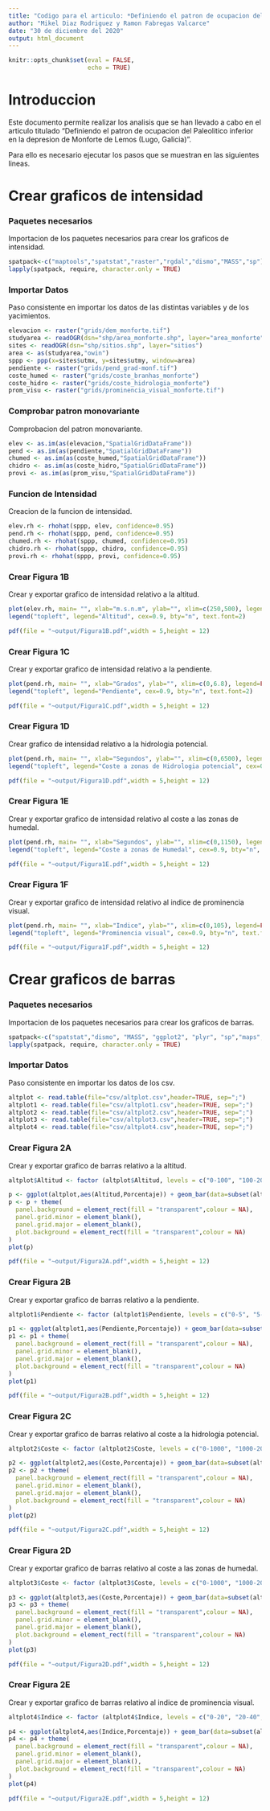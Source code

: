 ```yaml
---
title: "Codigo para el articulo: *Definiendo el patron de ocupacion del Paleolitico inferior en la depresion de Monforte de Lemos (Lugo, Galicia)*"
author: "Mikel Diaz Rodriguez y Ramon Fabregas Valcarce"
date: "30 de diciembre del 2020"
output: html_document
---
```


```r
knitr::opts_chunk$set(eval = FALSE,
                      echo = TRUE)
```

# Introduccion

Este documento permite realizar los analisis que se han llevado a cabo en el articulo titulado "Definiendo el patron de ocupacion del Paleolitico inferior en la depresion de Monforte de Lemos (Lugo, Galicia)".

Para ello es necesario ejecutar los pasos que se muestran en las siguientes lineas.

# Crear graficos de intensidad
### Paquetes necesarios

Importacion de los paquetes necesarios para crear los graficos de intensidad.

```r
spatpack<-c("maptools","spatstat","raster","rgdal","dismo","MASS","sp")
lapply(spatpack, require, character.only = TRUE)
```

### Importar Datos

Paso consistente en importar los datos de las distintas variables y de los yacimientos.

```r
elevacion <- raster("grids/dem_monforte.tif")
studyarea <- readOGR(dsn="shp/area_monforte.shp", layer="area_monforte")
sites <- readOGR(dsn="shp/sitios.shp", layer="sitios")
area <- as(studyarea,"owin")
sppp <- ppp(x=sites$utmx, y=sites$utmy, window=area)
pendiente <- raster("grids/pend_grad-monf.tif")
coste_humed <- raster("grids/coste_branhas_monforte")
coste_hidro <- raster("grids/coste_hidrologia_monforte")
prom_visu <- raster("grids/prominencia_visual_monforte.tif")
```

### Comprobar patron monovariante

Comprobacion del patron monovariante.

```r
elev <- as.im(as(elevacion,"SpatialGridDataFrame"))
pend <- as.im(as(pendiente,"SpatialGridDataFrame"))
chumed <- as.im(as(coste_humed,"SpatialGridDataFrame"))
chidro <- as.im(as(coste_hidro,"SpatialGridDataFrame"))
provi <- as.im(as(prom_visu,"SpatialGridDataFrame"))
```

### Funcion de Intensidad

Creacion de la funcion de intensidad.

```r
elev.rh <- rhohat(sppp, elev, confidence=0.95)
pend.rh <- rhohat(sppp, pend, confidence=0.95)
chumed.rh <- rhohat(sppp, chumed, confidence=0.95)
chidro.rh <- rhohat(sppp, chidro, confidence=0.95)
provi.rh <- rhohat(sppp, provi, confidence=0.95)
```

### Crear Figura 1B

Crear y exportar grafico de intensidad relativo a la altitud.

```r
plot(elev.rh, main= "", xlab="m.s.n.m", ylab="", xlim=c(250,500), legend=FALSE, cex.axis=0.9)
legend("topleft", legend="Altitud", cex=0.9, bty="n", text.font=2)

pdf(file = "~output/Figura1B.pdf",width = 5,height = 12)
```

### Crear Figura 1C

Crear y exportar grafico de intensidad relativo a la pendiente.

```r
plot(pend.rh, main= "", xlab="Grados", ylab="", xlim=c(0,6.8), legend=FALSE, cex.axis=0.9)
legend("topleft", legend="Pendiente", cex=0.9, bty="n", text.font=2)

pdf(file = "~output/Figura1C.pdf",width = 5,height = 12)
```

### Crear Figura 1D

Crear grafico de intensidad relativo a la hidrologia potencial.

```r
plot(pend.rh, main= "", xlab="Segundos", ylab="", xlim=c(0,6500), legend=FALSE, cex.axis=0.9)
legend("topleft", legend="Coste a zonas de Hidrologia potencial", cex=0.9, bty="n", text.font=2)

pdf(file = "~output/Figura1D.pdf",width = 5,height = 12)
```

### Crear Figura 1E

Crear y exportar grafico de intensidad relativo al coste a las zonas de humedal.

```r
plot(pend.rh, main= "", xlab="Segundos", ylab="", xlim=c(0,1150), legend=FALSE, cex.axis=0.9)
legend("topleft", legend="Coste a zonas de Humedal", cex=0.9, bty="n", text.font=2)

pdf(file = "~output/Figura1E.pdf",width = 5,height = 12)
```

### Crear Figura 1F

Crear y exportar grafico de intensidad relativo al indice de prominencia visual.

```r
plot(pend.rh, main= "", xlab="Indice", ylab="", xlim=c(0,105), legend=FALSE, cex.axis=0.9)
legend("topleft", legend="Prominencia visual", cex=0.9, bty="n", text.font=2)

pdf(file = "~output/Figura1F.pdf",width = 5,height = 12)
```

# Crear graficos de barras
### Paquetes necesarios

Importacion de los paquetes necesarios para crear los graficos de barras.

```r
spatpack<-c("spatstat","dismo", "MASS", "ggplot2", "plyr", "sp","maps","maptools","raster","geostatsp","rgdal")
lapply(spatpack, require, character.only = TRUE)
```

### Importar Datos

Paso consistente en importar los datos de los csv.

```r
altplot <- read.table(file="csv/altplot.csv",header=TRUE, sep=";")
altplot1 <- read.table(file="csv/altplot1.csv",header=TRUE, sep=";")
altplot2 <- read.table(file="csv/altplot2.csv",header=TRUE, sep=";")
altplot3 <- read.table(file="csv/altplot3.csv",header=TRUE, sep=";")
altplot4 <- read.table(file="csv/altplot4.csv",header=TRUE, sep=";")
```

### Crear Figura 2A

Crear y exportar grafico de barras relativo a la altitud.

```r
altplot$Altitud <- factor (altplot$Altitud, levels = c("0-100", "100-200","200-300","300-400","400-500","500-600","600-700","700-800","800-900","900-1000","1000-1100","1100-1200","1200-1300","1300-1400","1400-1500"))  

p <- ggplot(altplot,aes(Altitud,Porcentaje)) + geom_bar(data=subset(altplot,Categoria=="Terreno"),stat="identity", fill="gray") + geom_line(data=subset(altplot,Categoria=="Yacimiento"), aes(group="Categoria", colour="red"),size=1.5) + guides(colour=FALSE) + theme(axis.text=element_text(size=12),axis.title=element_text(size=14,face="bold")) + labs(title = "", y = "Porcentaje", x = "Altitud (msnm)")  
p <- p + theme( 
  panel.background = element_rect(fill = "transparent",colour = NA), 
  panel.grid.minor = element_blank(), 
  panel.grid.major = element_blank(), 
  plot.background = element_rect(fill = "transparent",colour = NA) 
)
plot(p)

pdf(file = "~output/Figura2A.pdf",width = 5,height = 12)
```

### Crear Figura 2B

Crear y exportar grafico de barras relativo a la pendiente.

```r
altplot1$Pendiente <- factor (altplot1$Pendiente, levels = c("0-5", "5-10","10-15","15-20","20-25","25-30","30-35","35-40","40-45","45-50","50-55","55-60","60-65"))  

p1 <- ggplot(altplot1,aes(Pendiente,Porcentaje)) + geom_bar(data=subset(altplot1,Categoria=="Terreno"),stat="identity", fill="gray") + geom_line(data=subset(altplot1,Categoria=="Yacimiento"), aes(group="Categoria", colour="red"),size=1.5) + guides(colour=FALSE) + theme(axis.text=element_text(size=12),axis.title=element_text(size=14,face="bold"))+ labs(title = "", y = "Porcentaje", x = "Pendiente (grados)")   
p1 <- p1 + theme( 
  panel.background = element_rect(fill = "transparent",colour = NA), 
  panel.grid.minor = element_blank(), 
  panel.grid.major = element_blank(), 
  plot.background = element_rect(fill = "transparent",colour = NA) 
)
plot(p1)

pdf(file = "~output/Figura2B.pdf",width = 5,height = 12)
```

### Crear Figura 2C

Crear y exportar grafico de barras relativo al coste a la hidrologia potencial.

```r
altplot2$Coste <- factor (altplot2$Coste, levels = c("0-1000", "1000-2000","2000-3000","3000-4000","4000-5000","5000-6000","6000-7000","7000-8000","8000-9000","9000-10000","10000-11000","11000-12000","12000-13000"))  

p2 <- ggplot(altplot2,aes(Coste,Porcentaje)) + geom_bar(data=subset(altplot2,Categoria=="Terreno"),stat="identity", fill="gray") + geom_line(data=subset(altplot2,Categoria=="Yacimiento"), aes(group="Categoria", colour="red"),size=1.5) + guides(colour=FALSE) + theme(axis.text=element_text(size=12),axis.title=element_text(size=14,face="bold"))+ labs(title = "", y = "Porcentaje", x = "Coste a hidrologia (segundos)")   
p2 <- p2 + theme( 
  panel.background = element_rect(fill = "transparent",colour = NA), 
  panel.grid.minor = element_blank(), 
  panel.grid.major = element_blank(), 
  plot.background = element_rect(fill = "transparent",colour = NA) 
)
plot(p2)

pdf(file = "~output/Figura2C.pdf",width = 5,height = 12)
```

### Crear Figura 2D

Crear y exportar grafico de barras relativo al coste a las zonas de humedal.

```r
altplot3$Coste <- factor (altplot3$Coste, levels = c("0-1000", "1000-2000","2000-3000","3000-4000","4000-5000","5000-6000","6000-7000","7000-8000","8000-9000","9000-10000","10000-11000","11000-12000"))  

p3 <- ggplot(altplot3,aes(Coste,Porcentaje)) + geom_bar(data=subset(altplot3,Categoria=="Terreno"),stat="identity", fill="gray") + geom_line(data=subset(altplot3,Categoria=="Yacimiento"), aes(group="Categoria", colour="red"),size=1.5) + guides(colour=FALSE) + theme(axis.text=element_text(size=12),axis.title=element_text(size=14,face="bold"))+ labs(title = "", y = "Porcentaje", x = "Coste a zonas de humedal (segundos)") 
p3 <- p3 + theme( 
  panel.background = element_rect(fill = "transparent",colour = NA), 
  panel.grid.minor = element_blank(), 
  panel.grid.major = element_blank(), 
  plot.background = element_rect(fill = "transparent",colour = NA) 
)
plot(p3)

pdf(file = "~output/Figura2D.pdf",width = 5,height = 12)
```

### Crear Figura 2E

Crear y exportar grafico de barras relativo al indice de prominencia visual.

```r
altplot4$Indice <- factor (altplot4$Indice, levels = c("0-20", "20-40","40-60","60-80","80-100","100-120","120-140","140-160","160-180","180-200"))  

p4 <- ggplot(altplot4,aes(Indice,Porcentaje)) + geom_bar(data=subset(altplot4,Categoria=="Terreno"),stat="identity", fill="gray") + geom_line(data=subset(altplot4,Categoria=="Yacimiento"), aes(group="Categoria", colour="red"),size=1.5) + guides(colour=FALSE) + theme(axis.text=element_text(size=12),axis.title=element_text(size=14,face="bold"))+ labs(title = "", y = "Porcentaje", x = "Indice de Prominencia Visual")  
p4 <- p4 + theme( 
  panel.background = element_rect(fill = "transparent",colour = NA), 
  panel.grid.minor = element_blank(), 
  panel.grid.major = element_blank(), 
  plot.background = element_rect(fill = "transparent",colour = NA) 
)
plot(p4)

pdf(file = "~output/Figura2E.pdf",width = 5,height = 12)
```


